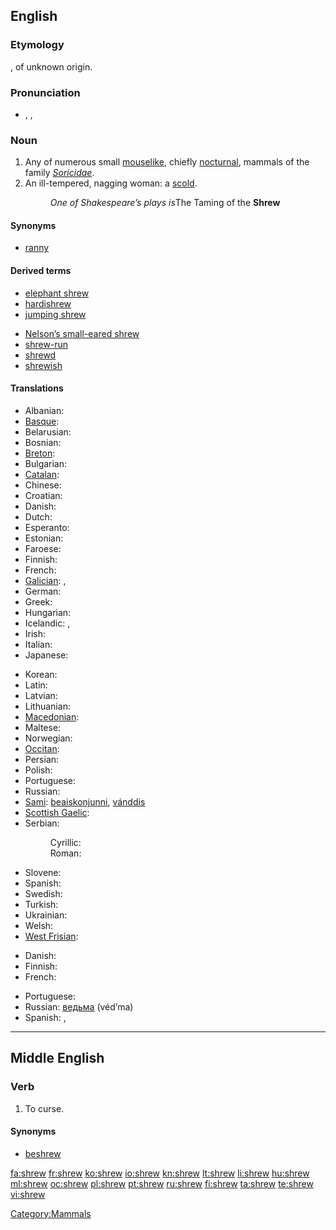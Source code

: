 ==English==

===Etymology===
{{etyl|ang|en}} {{term|screawa|scrēawa|lang=ang}}, of unknown origin.

===Pronunciation===
* {{enPR|shro͞o}}, {{IPA|/ʃɹuː/}}, {{SAMPA|/Sru:/}}
*: {{rhymes|uː}}

===Noun===
{{wikipedia}}
{{en-noun}}

# Any of numerous small [[mouselike]], chiefly [[nocturnal]], mammals of the family ''[[Soricidae]]''.
# An ill-tempered, nagging woman: a [[scold]].
#: ''One of Shakespeare’s plays is ''The Taming of the '''Shrew'''

====Synonyms====
* {{sense|mouselike mammal}} [[ranny]] {{i|obsolete}}

====Derived terms====
{{rel-top|terms derived from ''shrew (noun)''}}
* [[elephant shrew]]
* [[hardishrew]]
* [[jumping shrew]]
{{rel-mid}}
* [[Nelson's small-eared shrew|Nelson’s small-eared shrew]]
* [[shrew-run]]
* [[shrewd]]
* [[shrewish]]
{{rel-bottom}}

====Translations====
{{trans-top|mouselike animal}}
* Albanian: {{t|sq|hundëgjati xhuxh|xs=Albanian}} {{g|Albanian}}
* [[Basque]]: {{t|eu|satitsu|xs=Basque}}
* Belarusian: {{t|be|буразубка|f|tr=burazubka|xs=Belarusian}}
* Bosnian: {{t|bs|rovčica|f}}
* [[Breton]]: {{t|br|minoc'h korrik|xs=Breton}}
* Bulgarian: {{t|bg|земеровка|f|tr=zemerovka}}
* [[Catalan]]: {{t-|ca|musaranya|f}}
* Chinese: {{t-|cmn|鼠|tr=shu|sc=Hani}}
* Croatian: {{t-|hr|rovka|f}}
* Danish: {{t-|da|spidsmus|c}}
* Dutch: {{t+|nl|spitsmuis|f}}
* Esperanto: {{t|eo|soriko|xs=Esperanto}}
* Estonian: {{t|et|karihiir}}
* Faroese: {{t|fo|trantmús|f|xs=Faroese}}
* Finnish: {{t-|fi|päästäinen}}
* French: {{t+|fr|musaraigne|f}}
* [[Galician]]: {{t|gl|musaraño|m|xs=Galician}}, {{t|gl|musgaño|m|xs=Galician}}
* German: {{t-|de|Spitzmaus|f}}
* Greek: {{t|el|νανομυγαλίδα|tr=nanomigalída}}
* Hungarian: {{t+|hu|cickány}}
* Icelandic: {{t|is|snjáldurmús|f}}, {{t|is|snjáldra|f}}
* Irish: {{t|ga|dallóg fhraoigh|f|xs=Irish}}
* Italian: {{t-|it|toporagno|m}}
* Japanese: {{t|ja|とがりねずみ|tr=[[トガリネズミ]], [[togari-nezumi]]}}
{{trans-mid}}
* Korean: {{t-|ko|뒤쥐|tr=dwijwi|sc=Hang}}
* Latin: {{t-|la|sorex|m}}
* Latvian: {{t|lv|cirslis|xs=Latvian}} {{g|Latvian}}
* Lithuanian: {{t|lt|kirstukas|xs=Lithuanian}} {{g|Lithuanian}}
* [[Macedonian]]: {{t|mk|ровка|f=trrovkaf}}
* Maltese: {{t|ml|ġurdiem ta' geddumu twil|m|xs=Malayalam}}
* Norwegian: {{t|no|spissmus|c}}
* [[Occitan]]: {{t|oc|musaranha|f|xs=Occitan}}
* Persian: {{t|fa|موش شبگرد|tr=muše šabgard}}
* Polish: {{t|pl|ryjówka|f}}
* Portuguese: {{t|pt|musaranho|m}}
* Russian: {{t+|ru|землеройка|f|tr=zemleróyka}}
* [[Sami]]: [[beaiskonjunni]], [[vánddis]]
* [[Scottish Gaelic]]: {{t|gd|dallag-an-fhraoich|f|xs=Scottish Gaelic}}
* Serbian:
*: Cyrillic: {{t|sr|ровчица|f|sc=Cyrl}}
*: Roman: {{t|sr|rovčica|f|sc=Latn}}
* Slovene: {{t+|sl|rovka|f}}
* Spanish: {{t|es|musaraña|f}}
* Swedish: {{t|sv|näbbmus|c}}
* Turkish: {{t|tr|kir faresi}}
* Ukrainian: {{t|uk|землерийка|f|tr=zemleryjka|xs=Ukrainian}}
* Welsh: {{t|cy|llyg|f|xs=Welsh}}
* [[West Frisian]]: {{t|fy|pipermûs|f|xs=West Frisian}}
{{trans-bottom}}

{{trans-top|woman}}
* Danish: {{t-|da|rappenskralde|c}}
* Finnish: {{t|fi|äkäpussi}}
* French: {{t+|fr|furie|f}}
{{trans-mid}}
* Portuguese: {{t-|pt|megera|f}}
* Russian: [[ведьма]] (véd’ma) {{f}}
* Spanish: {{t-|es|arpía|f}}, {{t+|es|bruja|f}}
{{trans-bottom}}

[[Category:Mammals]]

----

==Middle English==

===Verb===
{{infl|enm|verb}}

# {{transitive}} To curse.

====Synonyms====
* [[beshrew]]

[[fa:shrew]]
[[fr:shrew]]
[[ko:shrew]]
[[io:shrew]]
[[kn:shrew]]
[[lt:shrew]]
[[li:shrew]]
[[hu:shrew]]
[[ml:shrew]]
[[oc:shrew]]
[[pl:shrew]]
[[pt:shrew]]
[[ru:shrew]]
[[fi:shrew]]
[[ta:shrew]]
[[te:shrew]]
[[vi:shrew]]